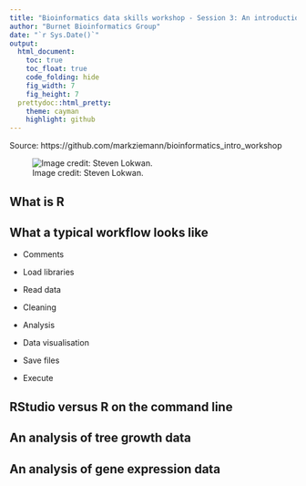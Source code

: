 ```yaml
---
title: "Bioinformatics data skills workshop - Session 3: An introduction to omics analysis in R"
author: "Burnet Bioinformatics Group"
date: "`r Sys.Date()`"
output:
  html_document:
    toc: true
    toc_float: true
    code_folding: hide
    fig_width: 7
    fig_height: 7
  prettydoc::html_pretty:
    theme: cayman
    highlight: github
---
```


Source: https://github.com/markziemann/bioinformatics_intro_workshop

![Image credit: Steven Lokwan.](images/Header-Image-crop-1024x559.jpg)

## What is R

## What a typical workflow looks like

* Comments

* Load libraries

* Read data

* Cleaning

* Analysis

* Data visualisation

* Save files

* Execute

## RStudio versus R on the command line

## An analysis of tree growth data

## An analysis of gene expression data

